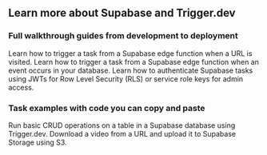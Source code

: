 ## Learn more about Supabase and Trigger.dev

### Full walkthrough guides from development to deployment

<CardGroup cols={1}>
  <Card
    title="Edge function hello world guide"
    icon="book"
    href="/guides/frameworks/supabase-edge-functions-basic"
  >
    Learn how to trigger a task from a Supabase edge function when a URL is visited.
  </Card>
  <Card
    title="Database webhooks guide"
    icon="book"
    href="/guides/frameworks/supabase-edge-functions-database-webhooks"
  >
    Learn how to trigger a task from a Supabase edge function when an event occurs in your database.
  </Card>
  <Card
    title="Supabase authentication guide"
    icon="book"
    href="/guides/frameworks/supabase-authentication"
  >
    Learn how to authenticate Supabase tasks using JWTs for Row Level Security (RLS) or service role
    keys for admin access.
  </Card>
</CardGroup>

### Task examples with code you can copy and paste

<CardGroup cols={2}>
  <Card
    title="Supabase database operations"
    icon="bolt"
    href="/guides/examples/supabase-database-operations"
  >
    Run basic CRUD operations on a table in a Supabase database using Trigger.dev.
  </Card>
  <Card title="Supabase Storage upload" icon="bolt" href="/guides/examples/supabase-storage-upload">
    Download a video from a URL and upload it to Supabase Storage using S3.
  </Card>
</CardGroup>
